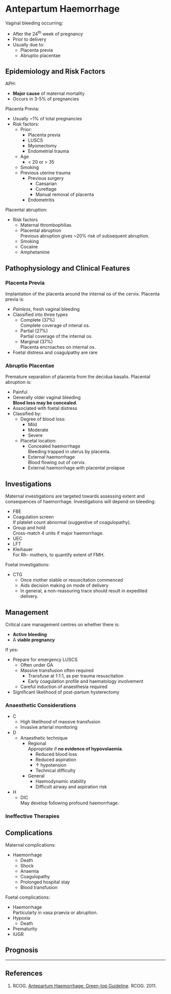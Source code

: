 # Antepartum Haemorrhage


Vaginal bleeding occurring:

* After the 24^th^ week of pregnancy
* Prior to delivery
* Usually due to:
	* Placenta previa  
	* Abruptio placentae


## Epidemiology and Risk Factors

APH:

* **Major cause** of maternal mortality
* Occurs in 3-5% of pregnancies

Placenta Previa:

* Usually ~1% of total pregnancies
* Risk factors:
	* Prior:
		* Placenta previa
		* LUSCS
		* Myomectomy
		* Endometrial trauma

	* Age
		* < 20 or > 35
	* Smoking
	* Previous uterine trauma
		* Previous surgery
			* Caesarian
			* Curettage
			* Manual removal of placenta
		* Endometritis


Placental abruption:

* Risk factors
	* Maternal thrombophilias  
	* Placental abruption  
	Previous abruption gives ~20% risk of subsequent abruption.
	* Smoking
	* Cocaine
	* Amphetamine


## Pathophysiology and Clinical Features

### Placenta Previa

Implantation of the placenta around the internal os of the cervix. Placenta previa is:

* *Painless*, fresh vaginal bleeding
* Classified into three types
	* Complete (37%)  
	Complete coverage of intenal os.
	* Partial (27%)  
	Partial coverage of the internal os.
	* Marginal (37%)  
	Placenta encroaches on internal os.
* Foetal distress and coagulpathy are rare

### Abruptio Placentae

Premature separation of placenta from the decidua basalis. Placental abruption is:

* Painful
* Generally older vaginal bleeding  
**Blood loss may be concealed**.
* Associated with foetal distress  
* Classified by:
	* Degree of blood loss:
		* Mild
		* Moderate
		* Severe
	* Placetal location:
		* Concealed haemorrhage  
		Bleeding trapped in uterus by placenta.
		* External haemorrhage  
		Blood flowing out of cervix.
		* External haemorrhage with placental prolapse

## Investigations

Maternal investigations are targeted towards assessing extent and consequences of haemorrhage. Investigations will depend on bleeding:

* FBE
* Coagulation screen  
If platelet count abnormal (suggestive of coagulopathy).
* Group and hold  
Cross-match 4 units if major haemorrhage.
* UEC
* LFT
* Kleihauer  
For Rh- mothers, to quantify extent of FMH.


Foetal investigations:

* CTG
	* Once mother stable or resuscitation commenced
	* Aids decision making on mode of delivery
	* In general, a non-reassuring trace should result in expedited delivery.

## Management

Critical care management centres on whether there is:

* **Active bleeding**  
* A **viable pregnancy**

If yes:

* Prepare for emergency LUSCS
	* Often under GA
	* Massive transfusion often required  
		* Transfuse at 1:1:1, as per trauma resuscitation
		* Early coagulation profile and haematology involvement
	* Careful induction of anaesthesia required
* Significant likelihood of post-partum hysterectomy

### Anaesthetic Considerations

* C
	* High likelihood of massive transfusion
	* Invasive arterial monitoring
* D
	* Anaesthetic technique
		* Regional  
		Appropriate if **no evidence of hypovolaemia**.
			* Reduced blood loss
			* Reduced aspiration
			* ↑ hypotension
			* Technical difficulty
		* General
			* Haemodynamic stability
			* Difficult airway and aspiration risk
* H
	* DIC  
	May develop following profound haemorrhage.


### Ineffective Therapies

## Complications

Maternal complications:

* Haemorrhage
	 * Death
	 * Shock
	 * Anaemia
	 * Coagulopathy
	 * Prolonged hospital stay
	 * Blood transfusion

Foetal complications:

* Haemorrhage  
Particularly in vasa praevia or abruption.
* Hypoxia
	* Death
* Prematurity
* IUGR

## Prognosis


---

## References

1. RCOG. [Antepartum Haemorrhage: Green-top Guideline](https://www.rcog.org.uk/globalassets/documents/guidelines/gtg_63.pdf). RCOG. 2011.